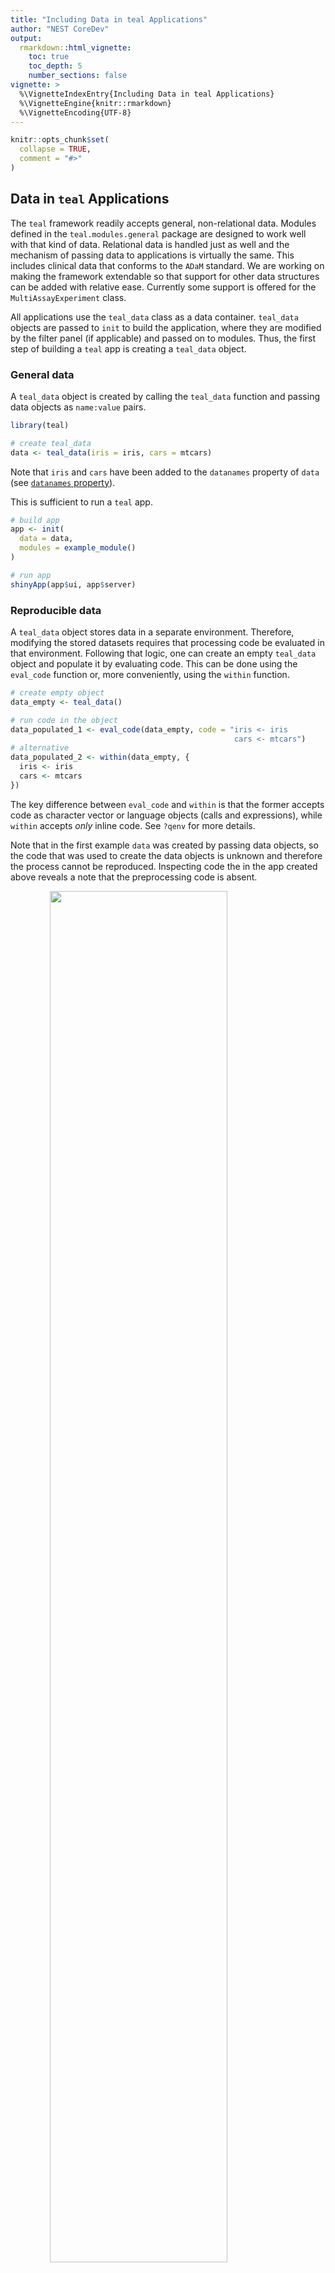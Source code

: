 ```yaml
---
title: "Including Data in teal Applications"
author: "NEST CoreDev"
output: 
  rmarkdown::html_vignette:
    toc: true
    toc_depth: 5
    number_sections: false
vignette: >
  %\VignetteIndexEntry{Including Data in teal Applications}
  %\VignetteEngine{knitr::rmarkdown}
  %\VignetteEncoding{UTF-8}
---
```


```r
knitr::opts_chunk$set(
  collapse = TRUE,
  comment = "#>"
)
```

## Data in `teal` Applications

The `teal` framework readily accepts general, non-relational data.
Modules defined in the `teal.modules.general` package are designed to work well with that kind of data.
Relational data is handled just as well and the mechanism of passing data to applications is virtually the same.
This includes clinical data that conforms to the `ADaM` standard.
We are working on making the framework extendable so that support for other data structures can be added with relative ease.
Currently some support is offered for the `MultiAssayExperiment` class.

All applications use the `teal_data` class as a data container.
`teal_data` objects are passed to `init` to build the application, where they are modified by the filter panel (if applicable) and passed on to modules.
Thus, the first step of building a `teal` app is creating a `teal_data` object.

### General data

A `teal_data` object is created by calling the `teal_data` function and passing data objects as `name:value` pairs.

```r
library(teal)

# create teal_data
data <- teal_data(iris = iris, cars = mtcars)
```

Note that `iris` and `cars` have been added to the `datanames` property of `data` (see [`datanames` property](#datanames)).

This is sufficient to run a `teal` app.

```r
# build app
app <- init(
  data = data,
  modules = example_module()
)

# run app
shinyApp(app$ui, app$server)
```

### Reproducible data

A `teal_data` object stores data in a separate environment.
Therefore, modifying the stored datasets requires that processing code be evaluated in that environment.
Following that logic, one can create an empty `teal_data` object and populate it by evaluating code.
This can be done using the `eval_code` function or, more conveniently, using the `within` function.

```r
# create empty object
data_empty <- teal_data()

# run code in the object
data_populated_1 <- eval_code(data_empty, code = "iris <- iris
                                                  cars <- mtcars")
# alternative
data_populated_2 <- within(data_empty, {
  iris <- iris
  cars <- mtcars
})
```

The key difference between `eval_code` and `within` is that the former accepts code as character vector or language objects (calls and expressions), while `within` accepts _only_ inline code.
See `?qenv` for more details.

Note that in the first example `data` was created by passing data objects, so the code that was used to create the data objects is unknown and therefore the process cannot be reproduced.
Inspecting code the in the app created above reveals a note that the preprocessing code is absent.

<img src="images/show_code_prepro_missing.png" style = "display: block; margin: auto; width: 75%"/>

The necessary code can be supplied to the `code` argument of the `teal_data` function.

```r
data_with_code <- teal_data(
  iris = iris, cars = mtcars,
  code = "iris <- iris
          cars <- mtcars"
)
```

<img src="images/show_code_prepro_present.png" style = "display: block; margin: auto; width: 75%"/>

Keep in mind this code is not executed in the `teal_data`'s environment, so it may not reproduce the environment.
Such an object is considered _unverified_ (see [`verified` property](#verified)).

If reproducibility is required, we recommend creating an empty `teal_data` object and then evaluating code.

#### code from file

The ability to pass code as a character vector to `eval_code` opens the door to using code stored in a file.
```r
# not run
data_from_file <- teal_data()
data_from_file <- eval_code(data, readLines("<path_to_file>"))
```

### Creating data in-app

The one departure from passing a `teal_data` object to `init` is when the data does not exist in the environment where the app is run, _e.g._ when it has to be pulled from a remote source.
In those cases a `teal_data_module` must be used.
See [this vignette](data-as-shiny-module.html) for a detailed description.

<br>

## Clinical data

Currently `teal` supports two specialized data formats.

### `ADaM` data

The `ADaM` data model, defined in CDISC standards, specifies relationships between the subject-level parent dataset and observation-level child datasets.
The `cdisc_data` function takes advantage of that fact to automatically set default joining keys (see [`join_keys` property](#join_keys)).
In the example below, two standard `ADaM` datasets (`ADSL` and `ADTTE`) are passed to `cdisc_data`.

```r
# create cdisc_data
data_cdisc <- cdisc_data(ADSL = teal.data::rADSL, ADTTE = teal.data::rADSL)

names(data_cdisc)
join_keys(data_cdisc)
```


```r
app <- init(
  data = data_cdisc,
  modules = example_module()
)
shinyApp(app$ui, app$server)
```

### `MultiAssayExperiment` data

The `MultiAssayExperiment` package offers a data structure for representing and analyzing multi-omics experiments that involve multi-modal, high-dimensionality data, such as DNA mutations, protein or RNA abundance, chromatin occupancy, etc., in the same biological specimens.

The `MultiAssayExperiment` class is described in detail [here](https://www.bioconductor.org/packages/release/bioc/vignettes/MultiAssayExperiment/inst/doc/MultiAssayExperiment.html).

`MultiAssayExperiment` objects (MAEs) are placed in `teal_data` just like normal objects.

```r
library(MultiAssayExperiment)
utils::data(miniACC)

data_mae <- teal_data(MAE = miniACC)

app <- init(
  data = data_mae,
  modules = example_module()
)
shinyApp(app$ui, app$server)
```

Due to the unique structure of a MAE, `teal` requires special considerations when building `teal` modules.
Therefore, we cannot guarantee that all modules will work properly with MAEs.
The package [`teal.modules.hermes`](https://insightsengineering.github.io/teal.modules.hermes/latest-tag/) has been developed specifically with MAE in mind and will be more reliable.

The filter panel supports MAEs out of the box.

<br>

## `teal_data` properties

##### `join_keys`

Using relational data requires specifying joining keys for each pair of datasets.
Primary keys are unique row identifiers in individual datasets and thus should be specified for each dataset.
Foreign keys describe mapping of variables between datasets.
Joining keys are stored in the `join_keys` property, which can be set when creating a `teal_data` object, using the `join_keys` argument, or using the `join_keys` function.

```r
ds1 <- data.frame(
  id = seq(1, 10),
  group = rep(c("A", "B"), each = 5)
)
ds2 <- data.frame(
  group = c("A", "B"),
  condition = c("condition1", "condition2")
)
keys <- join_keys(
  join_key("DS1", keys = "id"),
  join_key("DS2", keys = "group"),
  join_key("DS1", "DS2", keys = c("group" = "group"))
)
data_relational1 <- teal_data(DS1 = ds1, DS2 = ds2, join_keys = keys)
data_relational2 <- teal_data(DS1 = ds1, DS2 = ds2)
join_keys(data_relational2) <- keys
```

For a detailed explanation of join keys, see [this `teal.data` vignette](https://insightsengineering.github.io/teal.data/latest-tag/articles/join-keys.html).

[(back to `ADaM` Data)](#adam-data)

##### `verified`

`teal_data` allows for tracking code from data creation through data filtering through data analysis so that the whole process can be reproduced.
The `verified` property designates whether or not reproducibility has been confirmed.
`teal_data` objects that are created empty and only modified by evaluating code within them are considered verified by default.
Those created with data objects alone or with data objects and code are not verified by default, but can become verified by running the `verify` function.

```r
data_with_code

data_with_objects_and_code <- teal_data(iris = iris, cars = mtcars, code = expression(iris <- iris, cars <- mtcars))
data_with_objects_and_code

data_with_objects_and_code_ver <- verify(data_with_objects_and_code)
data_with_objects_and_code_ver
```


For a detailed explanation of verification, see [this `teal.data` vignette](https://insightsengineering.github.io/teal.data/latest-tag/articles/teal-data-reproducibility.html).

[(back to Reproducible Data)](#reproducible-data)

<br>

##### Hidden datasets

An object is hidden in `teal_data` if its name starts with a dot (`.`). This can be used to pass auxiliary objects in
the `teal_data` instance, without being visible in the `teal` summary and filter panel.

```r
my_data <- teal_data()
my_data <- within(my_data, {
  data <- data.frame(id = 1:10, x = 11:20)
  .data2 <- data.frame(id = 1:20, data_id = c(1:10, 1:10), y = 21:30)
})

ls(my_data)
names(my_data)

app <- teal::init(data = my_data, modules = example_module())

if (interactive()) {
  shinyApp(app$ui, app$server)
}
```

## Further reading

For a complete guide to the `teal_data` class, please refer to the [`teal.data` package](https://insightsengineering.github.io/teal.data/latest-tag/).

